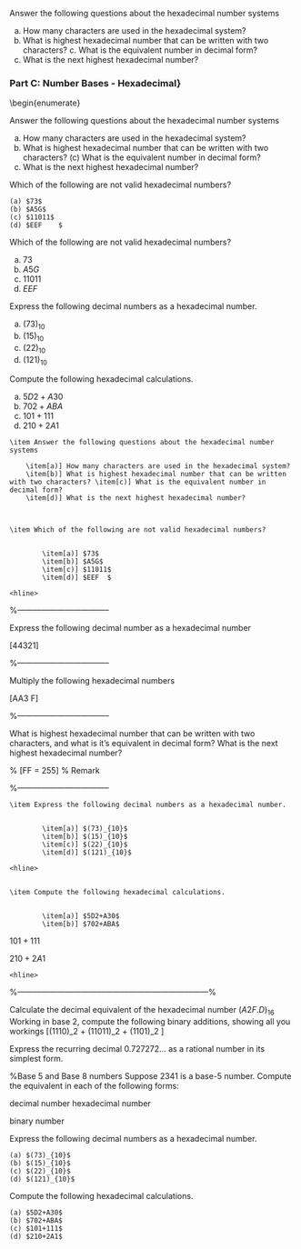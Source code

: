 

\item Answer the following questions about the hexadecimal number systems

a.  How many characters are used in the hexadecimal system?
b.  What is highest hexadecimal number that can be written with two characters? c. What is the equivalent number in decimal form?
d. What is the next highest hexadecimal number?





### Part C: Number Bases - Hexadecimal}
\begin{enumerate}

\item Answer the following questions about the hexadecimal number systems

(a) How many characters are used in the hexadecimal system?
(b) What is highest hexadecimal number that can be written with two characters? (c) What is the equivalent number in decimal form?
(d) What is the next highest hexadecimal number?



\item Which of the following are not valid hexadecimal numbers?
  
    
    (a) $73$
    (b) $A5G$
    (c) $11011$
    (d) $EEF	$
    
  


  
  
\item Which of the following are not valid hexadecimal numbers?


a.  $73$
b.  $A5G$
c. $11011$
d. $EEF$

<hline> 

\item Express the following decimal numbers as a hexadecimal number.


a.  $(73)_{10}$
b.  $(15)_{10}$
c. $(22)_{10}$
d. $(121)_{10}$

<hline> 



\item Compute the following hexadecimal calculations.


a.  $5D2+A30$
b.  $702+ABA$
c. $101+111$
d. $210+2A1$

<hline> 




	\item Answer the following questions about the hexadecimal number systems
	
		\item[a)] How many characters are used in the hexadecimal system?
		\item[b)] What is highest hexadecimal number that can be written with two characters? \item[c)] What is the equivalent number in decimal form?
		\item[d)] What is the next highest hexadecimal number?
	
	
	
	\item Which of the following are not valid hexadecimal numbers?
	
		
			\item[a)] $73$
			\item[b)] $A5G$
			\item[c)] $11011$
			\item[d)] $EEF	$
		
	<hline> 
%-----------------------------------

\item Express the following decimal number as a hexadecimal number

\[44321\]


%-----------------------------------

\item Multiply the following hexadecimal numbers

\[AA3 \times F\]



%-----------------------------------

\item What is highest hexadecimal number that can be written with two characters, and what is it's equivalent in decimal form?
What is the next highest hexadecimal number?

% \[FF = 255\] % Remark 

%-----------------------------------




	
	\item Express the following decimal numbers as a hexadecimal number.
	
		
			\item[a)] $(73)_{10}$
			\item[b)] $(15)_{10}$
			\item[c)] $(22)_{10}$
			\item[d)] $(121)_{10}$
		
	<hline> 
	
	
	\item Compute the following hexadecimal calculations.
	
		
			\item[a)] $5D2+A30$
			\item[b)] $702+ABA$
\item[c)] $101+111$
			\item[d)] $210+2A1$
		
	<hline> 
	
\item 
%------------------------------------------------------------------------%

\item[(i)] Calculate the decimal equivalent of the hexadecimal number $(A2F.D)_{16}$
\item[(ii)] Working in base 2, compute the following binary additions, showing all you workings
\[(1110)_2 + (11011)_2 + (1101)_2 \]
\item[(iv)] Express the recurring decimal $0.727272\ldots$ as a rational number in its simplest form.



\item %Base 5 and Base 8 numbers
Suppose 2341 is a base-5 number.
Compute the equivalent in each of the following forms:

\item[(i)] decimal number
\item[(ii)] hexadecimal number
\item[(iii)] binary number

\item Express the following decimal numbers as a hexadecimal number.
  
    
    (a) $(73)_{10}$
    (b) $(15)_{10}$
    (c) $(22)_{10}$
    (d) $(121)_{10}$
    
  


\item Compute the following hexadecimal calculations.
  
    
    (a) $5D2+A30$
    (b) $702+ABA$
    (c) $101+111$
    (d) $210+2A1$
    

